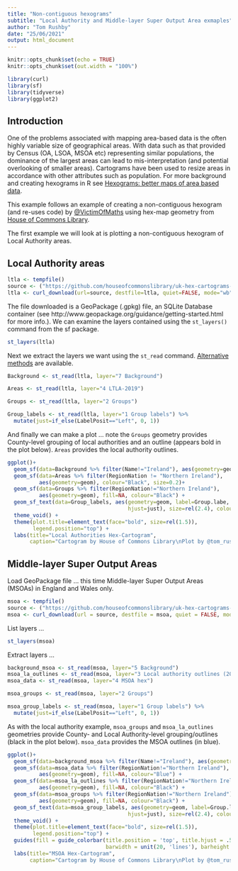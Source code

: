 ```yaml
---
title: "Non-contiguous hexograms"
subtitle: "Local Authority and Middle-layer Super Output Area exmaples"
author: "Tom Rushby"
date: "25/06/2021"
output: html_document
---
```


```r
knitr::opts_chunk$set(echo = TRUE)
knitr::opts_chunk$set(out.width = "100%")
```

```r
library(curl)
library(sf)
library(tidyverse)
library(ggplot2)
```


## Introduction

One of the problems associated with mapping area-based data is the often highly variable size of geographical areas. With data such as that provided by Census (OA, LSOA, MSOA etc) representing similar populations, the dominance of the largest areas can lead to mis-interpretation (and potential overlooking of smaller areas). Cartograms have been used to resize areas in accordance with other attributes such as population. For more background and creating hexograms in R see [Hexograms: better maps of area based data](https://rstudio-pubs-static.s3.amazonaws.com/342278_51068843182b41ad9e00dfcc35e65247.html). 

This example follows an example of creating a non-contiguous hexogram (and re-uses code) by [@VictimOfMaths](https://github.com/VictimOfMaths/Maps/blob/master/WFHCartogram.R) using hex-map geometry from [House of Commons Library](https://github.com/houseofcommonslibrary/uk-hex-cartograms-noncontiguous/).

The first example we will look at is plotting a non-contiguous hexogram of Local Authority areas.

## Local Authority areas

```r
ltla <- tempfile()
source <- ("https://github.com/houseofcommonslibrary/uk-hex-cartograms-noncontiguous/raw/main/geopackages/LocalAuthorities-lowertier.gpkg")
ltla <- curl_download(url=source, destfile=ltla, quiet=FALSE, mode="wb")
```

The file downloaded is a GeoPackage (.gpkg) file, an SQLite Database container  (see http://www.geopackage.org/guidance/getting-started.html for more info.). We can examine the layers contained using the `st_layers()` command from the sf package.

```r
st_layers(ltla)
```

Next we extract the layers we want using the `st_read` command. [Alternative methods](https://olalladiaz.net/blog/2018/11/02/working-with-gpkg-r/) are available.

```r
Background <- st_read(ltla, layer="7 Background")

Areas <- st_read(ltla, layer="4 LTLA-2019")

Groups <- st_read(ltla, layer="2 Groups")

Group_labels <- st_read(ltla, layer="1 Group labels") %>% 
  mutate(just=if_else(LabelPosit=="Left", 0, 1))
```

And finally we can make a plot ... note the `Groups` geometry provides County-level grouping of local authorities and an outline (appears bold in the plot below). `Areas` provides the local authority outlines.

```r
ggplot()+
  geom_sf(data=Background %>% filter(Name!="Ireland"), aes(geometry=geom)) +
  geom_sf(data=Areas %>% filter(RegionNation != "Northern Ireland"), 
          aes(geometry=geom), colour="Black", size=0.2)+
  geom_sf(data=Groups %>% filter(RegionNation!="Northern Ireland"), 
          aes(geometry=geom), fill=NA, colour="Black") +
  geom_sf_text(data=Group_labels, aes(geometry=geom, label=Group.labe,
                                      hjust=just), size=rel(2.4), colour="Black") +
  theme_void() +
  theme(plot.title=element_text(face="bold", size=rel(1.5)),
        legend.position="top") +
  labs(title="Local Authorities Hex-Cartogram",
       caption="Cartogram by House of Commons Library\nPlot by @tom_rushby")
```

## Middle-layer Super Output Areas

Load GeoPackage file ... this time Middle-layer Super Output Areas (MSOAs) in England and Wales only.

```r
msoa <- tempfile()
source <- ("https://github.com/houseofcommonslibrary/uk-hex-cartograms-noncontiguous/raw/main/geopackages/MSOA.gpkg")
msoa <- curl_download(url = source, destfile = msoa, quiet = FALSE, mode = "wb")
```

List layers ...

```r
st_layers(msoa)
```

Extract layers ...

```r
background_msoa <- st_read(msoa, layer="5 Background")
msoa_la_outlines <- st_read(msoa, layer="3 Local authority outlines (2019)")
msoa_data <- st_read(msoa, layer="4 MSOA hex")

msoa_groups <- st_read(msoa, layer="2 Groups")

msoa_group_labels <- st_read(msoa, layer="1 Group labels") %>% 
  mutate(just=if_else(LabelPosit=="Left", 0, 1))
```

As with the local authority example, `msoa_groups` and `msoa_la_outlines` geometries provide County- and Local Authority-level grouping/outlines (black in the plot below). `msoa_data` provides the MSOA outlines (in blue).

```r
ggplot()+
  geom_sf(data=background_msoa %>% filter(Name!="Ireland"), aes(geometry=geom))+
  geom_sf(data=msoa_data %>% filter(RegionNation!="Northern Ireland"), 
          aes(geometry=geom), fill=NA, colour="Blue") +
  geom_sf(data=msoa_la_outlines %>% filter(RegionNation!="Northern Ireland"), 
          aes(geometry=geom), fill=NA, colour="Black") +
  geom_sf(data=msoa_groups %>% filter(RegionNation!="Northern Ireland"), 
          aes(geometry=geom), fill=NA, colour="Black") +
  geom_sf_text(data=msoa_group_labels, aes(geometry=geom, label=Group.labe,
                                      hjust=just), size=rel(2.4), colour="Black") +
  theme_void() +
  theme(plot.title=element_text(face="bold", size=rel(1.5)),
        legend.position="top") +
  guides(fill = guide_colorbar(title.position = 'top', title.hjust = .5,
                               barwidth = unit(20, 'lines'), barheight = unit(.5, 'lines'))) +
  labs(title="MSOA Hex-Cartogram",
       caption="Cartogram by House of Commons Library\nPlot by @tom_rushby")
```


